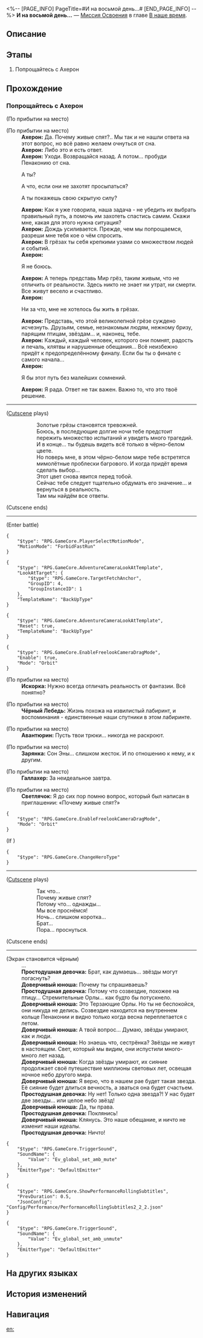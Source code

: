 <%-- [PAGE_INFO]
PageTitle=#И на восьмой день...#
[END_PAGE_INFO] --%>
{{Дополнить|Диалоги.}}
{{Миссия Инфобокс
|id              = 1033102
|Название        = 
|Изображение     = Миссия И на восьмой день....png
|Тип             = Миссия Освоения
|Событие         = 
|Глава           = В наше время
|Условия         = 
|Персонажи       = Авантюрин; Ахерон; Галлахер; Доверчивый юноша; Зарянка; Искорка; Первопроходец; Простодушная девочка; Светлячок; Чёрный Лебедь
|СтартЛокация    = [[Пенакония]] — [[Горизонт бытия]]
|Мир             = Пенакония
|Предыдущая      = 
|Следующая       = 
|Награды         = Опыт Освоения*1 100; Звёздный нефрит*140; Тень Гармонии*1; Путеводитель путешественника*10; Часокредиты*550; Morns Like These*1 { text = Morns Like These }; Кредиты*120 000
}}
'''И на восьмой день...''' — [[Миссия Освоения]] в главе [[В наше время]].

==Описание==
{{Описание|<!--официальное описание из Перекрёстка судеб-->}}

==Этапы==
# Попрощайтесь с Ахерон

==Прохождение==
{{Дополнить}}

===Попрощайтесь с Ахерон===
{{Описание миссии|тип=Миссия Освоения|локация=Горизонт бытия|Золотые грёзы становятся тревожней.<br />Боюсь, в последующие долгие ночи тебе предстоит пережить множество испытаний и увидеть много трагедий. И в конце... ты будешь видеть всё только в чёрно-белом цвете.<br />Но поверь мне, в этом чёрно-белом мире тебе встретятся мимолётные проблески багрового. И когда придёт время сделать выбор...<br />Этот цвет снова явится перед тобой.<br />Сейчас тебе следует тщательно обдумать его значение... и вернуться в реальность.<br />Там мы найдём все ответы.}}
{{Диалог Начало}}
:{{tx}}
:{{tx}}
;(По прибытии на место)

;(По прибытии на место)
:'''Ахерон:''' Да. Почему живые спят?.. Мы так и не нашли ответа на этот вопрос, но всё равно желаем очнуться от сна.
:'''Ахерон:''' Либо это и есть ответ.
:'''Ахерон:''' Уходи. Возвращайся назад. А потом... пробуди Пенаконию от сна.
:{{Диалог|Стрелка}} А ты?
:{{Диалог|Стрелка}} А что, если они не захотят просыпаться?
:{{Диалог|Стрелка}} А ты покажешь свою скрытую силу?
:'''Ахерон:''' Как я уже говорила, наша задача - не убедить их выбрать правильный путь, а помочь им захотеть спастись самим. Скажи мне, какая для этого нужна ситуация?
:{{tx}}
:'''Ахерон:''' Дождь усиливается. Прежде, чем мы попрощаемся, разреши мне тебя кое о чём спросить.
:'''Ахерон:''' В грёзах ты {{MC|ж=связала|м=связал}} себя крепкими узами со множеством людей и событий.
:'''Ахерон:''' {{Цвет|#ff3a|Могу я поинтересоваться, боишься ли ты разорвать эти связи?}}
:{{Диалог|Стрелка}} Я не боюсь.
:'''Ахерон:''' А теперь представь Мир грёз, таким живым, что не отличить от реальности. Здесь никто не знает ни утрат, ни смерти. Все живут весело и счастливо.
:'''Ахерон:''' {{Цвет|#ff3a|Скажи, тебе хотелось бы там остаться?}}
:{{Диалог|Стрелка}} Ни за что, мне не хотелось бы жить в грёзах.
:'''Ахерон:''' Представь, что этой великолепной грёзе суждено исчезнуть. Друзьям, семье, незнакомым людям, нежному бризу, парящим птицам, звёздам... и, наконец, тебе.
:'''Ахерон:''' Каждый, каждый человек, которого они помнят, радость и печаль, клятвы и нарушенные обещания... Всё неизбежно придёт к предопределённому финалу. Если бы ты {{MC|ж=знала|м=знал}} о финале с самого начала...
:'''Ахерон:''' {{Цвет|#ff3a|Ты бы {{MC|ж=отправилась|м=отправился}} в этот путь?}}
:{{Диалог|Стрелка}} Я бы {{MC|ж=прошла|м=прошёл}} этот путь без малейших сомнений.
:'''Ахерон:''' Я рада. Ответ не так важен. Важно то, что это твоё решение.
:{{tx}}
:{{tx}}
----
;([[#Gallery|Cutscene]] plays)
::Золотые грёзы становятся тревожней.
::Боюсь, в последующие долгие ночи тебе предстоит пережить множество испытаний и увидеть много трагедий.
::И в конце... ты будешь видеть всё только в чёрно-белом цвете.
::Но поверь мне, в этом чёрно-белом мире тебе встретятся мимолётные проблески багрового. И когда придёт время сделать выбор...
::Этот цвет снова явится перед тобой.
::Сейчас тебе следует тщательно обдумать его значение... и вернуться в реальность.
::Там мы найдём все ответы.
;(Cutscene ends)
----
;(Enter battle)
:{{Список врагов|mode=sent|Великий Септимий, Хор баланса*1}}
<pre>{
	"$type": "RPG.GameCore.PlayerSelectMotionMode",
	"MotionMode": "ForbidFastRun"
}</pre>
<pre>{
	"$type": "RPG.GameCore.AdventureCameraLookAtTemplate",
	"LookAtTarget": {
		"$type": "RPG.GameCore.TargetFetchAnchor",
		"GroupID": 4,
		"GroupInstanceID": 1
	},
	"TemplateName": "BackUpType"
}</pre>
:<!--1-second delay-->
<pre>{
	"$type": "RPG.GameCore.AdventureCameraLookAtTemplate",
	"Reset": true,
	"TemplateName": "BackUpType"
}</pre>
<pre>{
	"$type": "RPG.GameCore.EnableFreelookCameraDragMode",
	"Enable": true,
	"Mode": "Orbit"
}</pre>

;(По прибытии на место)
:'''Искорка:''' Нужно всегда отличать реальность от фантазии. Всё понятно?
:<!--2.5-second delay-->

;(По прибытии на место)
:'''Чёрный Лебедь:''' Жизнь похожа на извилистый лабиринт, и воспоминания - единственные наши спутники в этом лабиринте.
:<!--2.5-second delay-->

;(По прибытии на место)
:'''Авантюрин:''' Пусть твои трюки... никогда не раскроют.
:<!--2.5-second delay-->

;(По прибытии на место)
:'''Зарянка:''' Сон Эны... слишком жесток. И по отношению к нему, и к другим.
:<!--2.5-second delay-->

;(По прибытии на место)
:'''Галлахер:''' За неидеальное завтра.
:<!--2.5-second delay-->

;(По прибытии на место)
:'''Светлячок:''' Я до сих пор помню вопрос, который был написан в приглашении: «Почему живые спят?»
:<!--2.5-second delay-->
<pre>{
	"$type": "RPG.GameCore.EnableFreelookCameraDragMode",
	"Mode": "Orbit"
}</pre>
;(If {{cx}}{{subst:void|<!--{"$type":"RPG.GameCore.ByCheckLineupHeroAvatarID"}-->}})
<pre>{
	"$type": "RPG.GameCore.ChangeHeroType"
}</pre>
----
;([[#Gallery|Cutscene]] plays)
::Так что...
::Почему живые спят?
::Потому что... однажды...
::Мы все проснёмся!
::Ночь... слишком коротка...
::Брат...
::Пора... проснуться.
;(Cutscene ends)
----
;(Экран становится чёрным)
:...
:'''Простодушная девочка:''' Брат, как думаешь... звёзды могут погаснуть?
:'''Доверчивый юноша:''' Почему ты спрашиваешь?
:'''Простодушная девочка:''' Потому что созвездие, похожее на птицу... Стремительные Орлы... как будто бы потускнело.
:'''Доверчивый юноша:''' Это Терзающие Орлы. Но ты не беспокойся, они никуда не делись. Созвездие находится на внутреннем кольце Пенаконии и видно только когда весна переплетается с летом.
:'''Доверчивый юноша:''' А твой вопрос... Думаю, звёзды умирают, как и люди.
:'''Доверчивый юноша:''' Но знаешь что, сестрёнка? Звёзды не живут в настоящем. Свет, который мы видим, они испустили много-много лет назад.
:'''Доверчивый юноша:''' Когда звёзды умирают, их сияние продолжает своё путешествие миллионы световых лет, освещая ночное небо другого мира.
:'''Доверчивый юноша:''' Я верю, что в нашем рае будет такая звезда. Её сияние будет длиться вечность, а зваться она будет счастьем.
:'''Простодушная девочка:''' Ну нет! Только одна звезда?! У нас будет две звезды... или целое небо звёзд!
:'''Доверчивый юноша:''' Да, ты права.
:'''Простодушная девочка:''' Поклянись!
:'''Доверчивый юноша:''' Клянусь. Это наше обещание, и ничто не изменит наши идеалы.
:'''Простодушная девочка:''' Ничто!
<pre>{
	"$type": "RPG.GameCore.TriggerSound",
	"SoundName": {
		"Value": "Ev_global_set_amb_mute"
	},
	"EmitterType": "DefaultEmitter"
}</pre>
<pre>{
	"$type": "RPG.GameCore.ShowPerformanceRollingSubtitles",
	"PrevDuration": 0.5,
	"JsonConfig": "Config/Performance/PerformanceRollingSubtitles2_2_2.json"
}</pre>
<pre>{
	"$type": "RPG.GameCore.TriggerSound",
	"SoundName": {
		"Value": "Ev_global_set_amb_unmute"
	},
	"EmitterType": "DefaultEmitter"
}</pre>
{{Диалог Конец}}

==На других языках==
{{На других языках
|en   = And on the Eighth Day
|zhs  = 然后，在第八天…
|zht  = 然後，在第八天……
|ja   = そして、8日目…
|ko   = 그리고, 여덟째 날에…
|es   = Y en el octavo día...
|fr   = Et durant le huitième jour...
|ru   = И на восьмой день...
|th   = จากนั้น ในวันที่ 8...
|vi   = Sau Đó, Vào Ngày Thứ Tám...
|de   = Und am achten Tag ...
|id   = Lalu, di Hari ke-8 ....
|pt   = E no Oitavo Dia
}}

==История изменений==
{{История изменений|3.5}}

==Навигация==
{{Миссия Освоения Навбокс|Глава }}

[[en:]]
